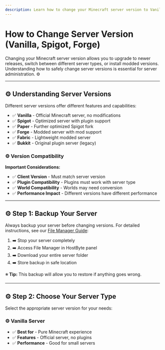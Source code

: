 ```yaml
---
description: Learn how to change your Minecraft server version to Vanilla, Spigot, Forge, or others.
---
```


# How to Change Server Version (Vanilla, Spigot, Forge)

Changing your Minecraft server version allows you to upgrade to newer releases, switch between different server types, or install modded versions. Understanding how to safely change server versions is essential for server administration. ⚙️

---

## ⚙️ Understanding Server Versions

Different server versions offer different features and capabilities:

- ✅ **Vanilla** - Official Minecraft server, no modifications
- ✅ **Spigot** - Optimized server with plugin support
- ✅ **Paper** - Further optimized Spigot fork
- ✅ **Forge** - Modded server with mod support
- ✅ **Fabric** - Lightweight modded server
- ✅ **Bukkit** - Original plugin server (legacy)

### ⚙️ Version Compatibility

**Important Considerations:**

- ✅ **Client Version** - Must match server version
- ✅ **Plugin Compatibility** - Plugins must work with server type
- ✅ **World Compatibility** - Worlds may need conversion
- ✅ **Performance Impact** - Different versions have different performance

---

## ⚙️ Step 1: Backup Your Server

Always backup your server before changing versions. For detailed instructions, see our [File Manager Guide](https://www.hostbyte.net/billing/knowledgebase/75/How-to-Use-the-File-Manager.html):

1. ➡️ Stop your server completely
2. ➡️ Access File Manager in HostByte panel
3. ➡️ Download your entire server folder
4. ➡️ Store backup in safe location

**⭐ Tip:** This backup will allow you to restore if anything goes wrong.

---

## ⚙️ Step 2: Choose Your Server Type

Select the appropriate server version for your needs:

### ⚙️ Vanilla Server

- ✅ **Best for** - Pure Minecraft experience
- ✅ **Features** - Official server, no plugins
- ✅ **Performance** - Good for small servers